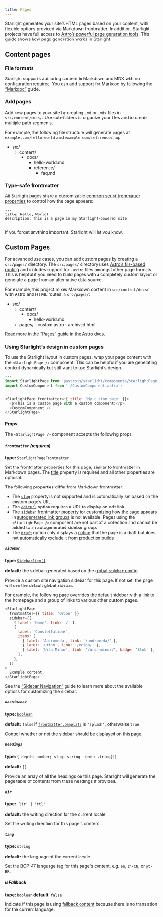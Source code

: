 ```yaml
---
title: Pages
---
```



Starlight generates your site’s HTML pages based on your content, with flexible options provided via Markdown frontmatter. In addition, Starlight projects have full access to [Astro’s powerful page generation tools](). This guide shows how page generation works in Starlight.

## Content pages

### File formats

Starlight supports authoring content in Markdown and MDX with no configuration required. You can add support for Markdoc by following the [“Markdoc”]() guide.

### Add pages

Add new pages to your site by creating `.md` or `.mdx` files in `src/content/docs/`. Use sub-folders to organize your files and to create multiple path segments.

For example, the following file structure will generate pages at `example.com/hello-world` and `example.com/reference/faq`:

<FileTree>

- src/
  - content/
    - docs/
        - hello-world.md
        - reference/
            - faq.md

</FileTree>

### Type-safe frontmatter

All Starlight pages share a customizable [common set of frontmatter properties]() to control how the page appears:

```
---
title: Hello, World!
description: This is a page in my Starlight-powered site
---
```

If you forget anything important, Starlight will let you know.

## Custom Pages

For advanced use cases, you can add custom pages by creating a `src/pages/` directory. The `src/pages/` directory uses [Astro’s file-based routing]() and includes support for `.astro` files amongst other page formats. This is helpful if you need to build pages with a completely custom layout or generate a page from an alternative data source.

For example, this project mixes Markdown content in `src/content/docs/` with Astro and HTML routes in `src/pages/`:

<FileTree>

- src/
  - content/
    - docs/
        - hello-world.md
  - pages/
        - custom.astro
        - archived.html

</FileTree>

Read more in the [“Pages” guide in the Astro docs.]()

### Using Starlight’s design in custom pages

To use the Starlight layout in custom pages, wrap your page content with the `<StarlightPage />` component. This can be helpful if you are generating content dynamically but still want to use Starlight’s design.

```js title='src/pages/custom-page/example.astro'
---
import StarlightPage from '@astrojs/starlight/components/StarlightPage.astro';
import CustomComponent from './CustomComponent.astro';
---

<StarlightPage frontmatter={{ title: 'My custom page' }}>
  <p>This is a custom page with a custom component:</p>
  <CustomComponent />
</StarlightPage>
```

#### Props

The `<StarlightPage />` component accepts the following props.

##### `frontmatter` (required)

**type:** `StarlightPageFrontmatter`

Set the [frontmatter properties]() for this page, similar to frontmatter in Markdown pages. The [title]() property is required and all other properties are optional.

The following properties differ from Markdown frontmatter:

- The [`slug`]() property is not supported and is automatically set based on the custom page’s URL.
- The [`editUrl`]() option requires a URL to display an edit link.
- The [`sidebar`]() frontmatter property for customizing how the page appears in [autogenerated link groups]() is not available. Pages using the `<StarlightPage />` component are not part of a collection and cannot be added to an autogenerated sidebar group.
- The [`draft`]() option only displays a [notice]() that the page is a draft but does not automatically exclude it from production builds.

##### `sidebar`
**type:** [`SidebarItem[]`]()<br></br>
**default:** the sidebar generated based on the [global `sidebar` config]()

Provide a custom site navigation sidebar for this page. If not set, the page will use the default global sidebar.

For example, the following page overrides the default sidebar with a link to the homepage and a group of links to various other custom pages.

```js
<StarlightPage
  frontmatter={{ title: 'Orion' }}
  sidebar={[
    { label: 'Home', link: '/' },
    {
      label: 'Constellations',
      items: [
        { label: 'Andromeda', link: '/andromeda/' },
        { label: 'Orion', link: '/orion/' },
        { label: 'Ursa Minor', link: '/ursa-minor/', badge: 'Stub' },
      ],
    },
  ]}
>
  Example content.
</StarlightPage>
```

See the [“Sidebar Navigation”]() guide to learn more about the available options for customizing the sidebar.

##### `hasSidebar`
**type:** [`boolean`]()<br></br>
**default:** `false` if [`frontmatter.template`]() is `'splash'`, otherwaise `true`

Control whether or not the sidebar should be displayed on this page.

##### `headings`

**type:** `{ depth: number; slug: string; text: string}[]`<br></br>
**default:** `[]`

Provide an array of all the headings on this page. Starlight will generate the page table of contents from these headings if provided.

##### `dir`

**type:** `'ltr' | 'rtl'`<br></br>
**default:** the writing direction for the current locale

Set the writing direction for this page's content

##### `lang`

**type:** `string`<br></br>
**default:** the language of the current locale

Set the BCP-47 language tag for this page's content, e.g. `en`, `zh-CN`, or `pt-BR`.

##### isFallback

**type:** `boolean`
**default:** `false`

Indicate if this page is using [fallback content]() because there is no translation for the current language.